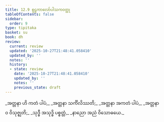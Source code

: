 ```yaml
---
title: 12.9 စူဠကာလော်ပါသကဝတ္ထု
tableOfContents: false
sidebar:
  order: 9
type: tipitaka
basket: su
book: dh
review:
  current: review
  updated: '2025-10-27T21:48:41.058410'
  updated_by: ''
  notes: ''
  history:
  - state: review
    date: '2025-10-27T21:48:41.058410'
    updated_by: ''
    notes: ''
    previous_state: draft
---
```



<ReviewStatus review={frontmatter.review} showDetails={true} />

<HypothesisAnnotation frontmatter={frontmatter} />

<DynamicBreadcrumb />

<Division number="165" book="dh" e="ch" v="18" p="38">

<Paragraph number="177" type="verses" book="dh">
_အတ္တနာ ဟိ ကတံ ပါပံ,_  
_အတ္တနာ သင်္ကိလိဿတိ;_  
_အတ္တနာ အကတံ ပါပံ,_  
_အတ္တနာဝ ဝိသုဇ္ဈတိ;_  
_သုဒ္ဓီ အသုဒ္ဓိ ပစ္စတ္တံ,_  
_နာညော အညံ ဝိသောဓယေ._
</Paragraph>
</Division>